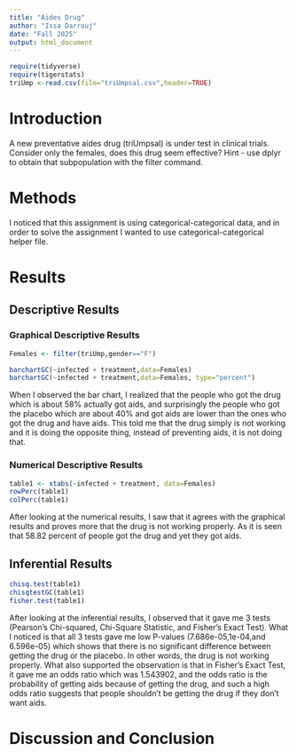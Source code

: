```yaml
---
title: "Aides Drug"
author: "Issa Darrouj"
date: "Fall 2025"
output: html_document
---
```


```r
require(tidyverse)
require(tigerstats)
triUmp <-read.csv(file="triUmpsal.csv",header=TRUE)
```

# Introduction

<!--In this section you explain what you are trying to show.  Where did the data come from?  What is the research or other question you are trying to answer?.  If you skimp in this section expect to be marked down in your grade. Paint a picture of the project a couple of paragraphs is expected!-->

A new  preventative aides drug (triUmpsal) is under test in clinical trials. Consider only the females, does this drug seem effective?  Hint - use dplyr to obtain that subpopulation with the filter command.

# Methods

<!--Decide on your methods:  use "variable analysis" or other appropriate descriptors.  Make sure to choose at least one graphical method and at least one numerical method. Discuss what data manipulations may be needed for example subsetting or other binning procedures and what sort of graphical displays and inferential tools will be used!-->

I noticed that this assignment is using categorical-categorical data, and in order to solve the assignment I wanted to use categorical-categorical helper file.

# Results

<!--Divide this section into two sub-sections:  One for your descriptive  results and one for your inferential results.!-->

## Descriptive Results

### Graphical Descriptive Results

<!--Graphical results here.  Make sure to show your code.  Provide appropriate labels for axes, giving units if possible, and provide a good title for the graph, too.  Use the graphical results to describe the patterns if any that exist in the data as focused toward the research question. Bottom line is to explain the features of the graph that are relevant to conforming or departing to what is expected by your null hypothesis !-->

```r
Females <- filter(triUmp,gender=="F")
```


```r
barchartGC(~infected + treatment,data=Females)
barchartGC(~infected + treatment,data=Females, type="percent")

```

When I observed the bar chart, I realized that the people who got the drug which is about 58% actually got aids, and surprisingly the people who got the placebo which are about 40% and got aids are lower than the ones who got the drug and have aids. This told me that the drug simply is not working and it is doing the opposite thing, instead of preventing aids, it is not doing that.

### Numerical Descriptive Results

<!--Numerical results go here. Use the numerical results to describe the patterns if any that exist in the data as focused toward the research question!-->

```r
table1 <- xtabs(~infected + treatment, data=Females)
rowPerc(table1)
colPerc(table1)
```

After looking at the numerical results, I saw that it agrees with the graphical results and proves more that the drug is not working properly. As it is seen that 58.82 percent of people got the drug and yet they got aids.  

## Inferential Results

<!--State hypothesis clearly.  Make sure your discussion of the inferential test covers all the aspects that the test output produces, such as test statistic, p-value etc.  Make a decision about the null hypothesis, explain the assumptions on which the selected test/procedure was based, and why the chosen procedure satisfys the assumptions and is appropriate to answer the research question!-->

```r
chisq.test(table1)
chisqtestGC(table1)
fisher.test(table1)
```

After looking at the inferential results, I observed that it gave me 3 tests (Pearson's Chi-squared, Chi-Square Statistic, and Fisher's Exact Test). What I noticed is that all 3 tests gave me low P-values (7.686e-05,1e-04,and 6.596e-05) which shows that there is no significant difference between getting the drug or the placebo. In other words, the drug is not working properly. What also supported the observation is that in Fisher's Exact Test, it gave me an odds ratio which was 1.543902, and the odds ratio is the probability of getting aids because of getting the drug, and such a high odds ratio suggests that people shouldn't be getting the drug if they don't want aids.

# Discussion and Conclusion

<!--Discussion and conclusion here.  If you found a relationship be sure to consider whether the relationship occurs because one of the variavbles causes the other, or whether they perhasps are related for some other reason.  Watch the chapter 6 videos from the GeorgeTown videos collection.!-->
